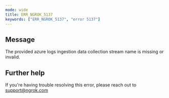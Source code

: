 ```yaml
---
mode: wide
title: ERR_NGROK_5137
keywords: ["ERR_NGROK_5137", "error 5137"]
---
```


## Message

The provided azure logs ingestion data collection stream name is missing or invalid.

## Further help

If you're having trouble resolving this error, please reach out to [support@ngrok.com](mailto:support@ngrok.com?subject=Help%20with%20ERR_NGROK_5137)
